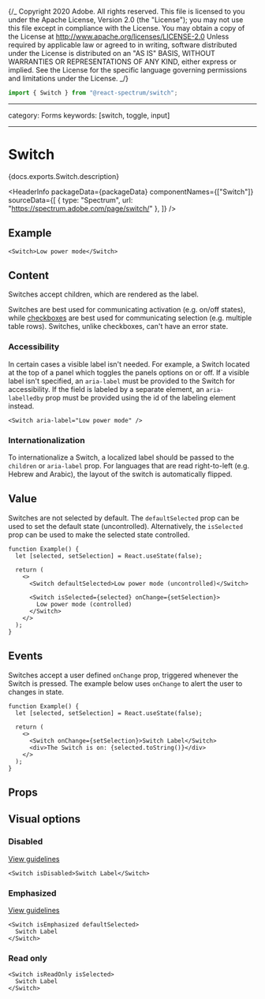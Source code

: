 {/_ Copyright 2020 Adobe. All rights reserved.
This file is licensed to you under the Apache License, Version 2.0 (the "License");
you may not use this file except in compliance with the License. You may obtain a copy
of the License at http://www.apache.org/licenses/LICENSE-2.0
Unless required by applicable law or agreed to in writing, software distributed under
the License is distributed on an "AS IS" BASIS, WITHOUT WARRANTIES OR REPRESENTATIONS
OF ANY KIND, either express or implied. See the License for the specific language
governing permissions and limitations under the License. _/}



```jsx import
import { Switch } from "@react-spectrum/switch";
```

---

category: Forms
keywords: [switch, toggle, input]

---

# Switch

<PageDescription>{docs.exports.Switch.description}</PageDescription>

<HeaderInfo
  packageData={packageData}
  componentNames={["Switch"]}
  sourceData={[
    { type: "Spectrum", url: "https://spectrum.adobe.com/page/switch/" },
  ]}
/>

## Example

```tsx example
<Switch>Low power mode</Switch>
```

## Content

Switches accept children, which are rendered as the label.

Switches are best used for communicating activation (e.g. on/off states), while [checkboxes](./Checkbox.html) are best used for communicating selection (e.g. multiple table rows).
Switches, unlike checkboxes, can't have an error state.

### Accessibility

In certain cases a visible label isn't needed. For example, a Switch located at the top of a panel which toggles the panels options on or off.
If a visible label isn't specified, an `aria-label` must be provided to the Switch for accessibility.
If the field is labeled by a separate element, an `aria-labelledby` prop must be provided using the id of the labeling element instead.

```tsx example
<Switch aria-label="Low power mode" />
```

### Internationalization

To internationalize a Switch, a localized label should be passed to the `children` or `aria-label` prop.
For languages that are read right-to-left (e.g. Hebrew and Arabic), the layout of the switch is automatically flipped.

## Value

Switches are not selected by default. The `defaultSelected` prop can be used to set the default state (uncontrolled).
Alternatively, the `isSelected` prop can be used to make the selected state controlled.

```tsx example
function Example() {
  let [selected, setSelection] = React.useState(false);

  return (
    <>
      <Switch defaultSelected>Low power mode (uncontrolled)</Switch>

      <Switch isSelected={selected} onChange={setSelection}>
        Low power mode (controlled)
      </Switch>
    </>
  );
}
```

## Events

Switches accept a user defined `onChange` prop, triggered whenever the Switch is pressed.
The example below uses `onChange` to alert the user to changes in state.

```tsx example
function Example() {
  let [selected, setSelection] = React.useState(false);

  return (
    <>
      <Switch onChange={setSelection}>Switch Label</Switch>
      <div>The Switch is on: {selected.toString()}</div>
    </>
  );
}
```

## Props

<PropTable component={docs.exports.Switch} links={docs.links} />

## Visual options

### Disabled

[View guidelines](https://spectrum.adobe.com/page/switch/#Disabled)

```tsx example
<Switch isDisabled>Switch Label</Switch>
```

### Emphasized

[View guidelines](https://spectrum.adobe.com/page/switch/#Emphasized-or-not?)

```tsx example
<Switch isEmphasized defaultSelected>
  Switch Label
</Switch>
```

### Read only

```tsx example
<Switch isReadOnly isSelected>
  Switch Label
</Switch>
```
